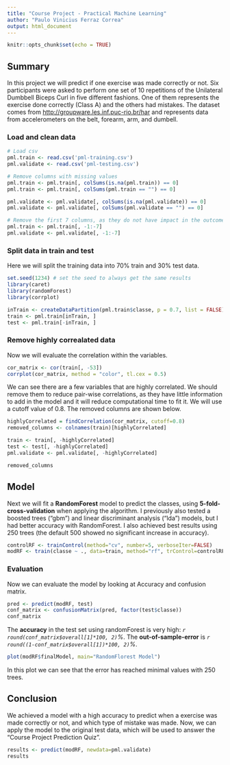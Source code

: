 ```yaml
---
title: "Course Project - Practical Machine Learning"
author: "Paulo Vinicius Ferraz Correa"
output: html_document
---
```


```r
knitr::opts_chunk$set(echo = TRUE)
```

## Summary

In this project we will predict if one exercise was made correctly or not. Six participants were asked to perform one set of 10 repetitions of the Unilateral Dumbbell Biceps Curl in five different fashions. One of them represents the exercise done correctly (Class A) and the others had mistakes. The dataset comes from <http://groupware.les.inf.puc-rio.br/har> and represents data from accelerometers on the belt, forearm, arm, and dumbell.

### Load and clean data

```r
# Load csv
pml.train <- read.csv('pml-training.csv')
pml.validate <- read.csv('pml-testing.csv')

# Remove columns with missing values
pml.train <- pml.train[, colSums(is.na(pml.train)) == 0]
pml.train <- pml.train[, colSums(pml.train == "") == 0]

pml.validate <- pml.validate[, colSums(is.na(pml.validate)) == 0]
pml.validate <- pml.validate[, colSums(pml.validate == "") == 0]

# Remove the first 7 columns, as they do not have impact in the outcome
pml.train <- pml.train[, -1:-7]
pml.validate <- pml.validate[, -1:-7]
```


### Split data in train and test
Here we will split the training data into 70% train and 30% test data.
```r
set.seed(1234) # set the seed to always get the same results
library(caret)
library(randomForest)
library(corrplot)
```
```r
inTrain <- createDataPartition(pml.train$classe, p = 0.7, list = FALSE)
train <- pml.train[inTrain, ]
test <- pml.train[-inTrain, ]
```

### Remove highly correalated data
Now we will evaluate the correlation within the variables.

```r
cor_matrix <- cor(train[, -53])
corrplot(cor_matrix, method = "color", tl.cex = 0.5)
```

We can see there are a few variables that are highly correlated. We should  remove them to reduce pair-wise correlations, as they have little information to add in the model and it will reduce computational time to fit it. We will use a cutoff value of 0.8. The removed columns are shown below.

```r
highlyCorrelated = findCorrelation(cor_matrix, cutoff=0.8)
removed_columns <- colnames(train)[highlyCorrelated]

train <- train[, -highlyCorrelated]
test <- test[, -highlyCorrelated]
pml.validate <- pml.validate[, -highlyCorrelated]

removed_columns
```


## Model

Next we will fit a **RandomForest** model to predict the classes, using **5-fold-cross-validation** when applying the algorithm.
I previously also tested a boosted trees ("gbm") and linear discriminant analysis ("lda") models, but I had better accuracy with RandomForest. I also achieved best results using 250 trees (the default 500 showed no significant increase in accuracy).

```r
controlRF <- trainControl(method="cv", number=5, verboseIter=FALSE)
modRF <- train(classe ~ ., data=train, method="rf", trControl=controlRF, ntree=250)
```

### Evaluation
Now we can evaluate the model by looking at Accuracy and confusion matrix.

```r
pred <- predict(modRF, test)
conf_matrix <- confusionMatrix(pred, factor(test$classe))
conf_matrix
```

The **accuracy** in the test set using randomForest is very high: *`r round(conf_matrix$overall[1]*100, 2)`%*.
The **out-of-sample-error** is *`r round((1-conf_matrix$overall[1])*100, 2)`%*.



```r
plot(modRF$finalModel, main="RandomFlorest Model")
```

In this plot we can see that the error has reached minimal values with 250 trees.


## Conclusion

We achieved a model with a high accuracy to predict when a exercise was made correctly or not, and which type of mistake was made. 
Now, we can apply the model to the original test data, which will be used to answer the “Course Project Prediction Quiz”.
```r
results <- predict(modRF, newdata=pml.validate)
results
```

